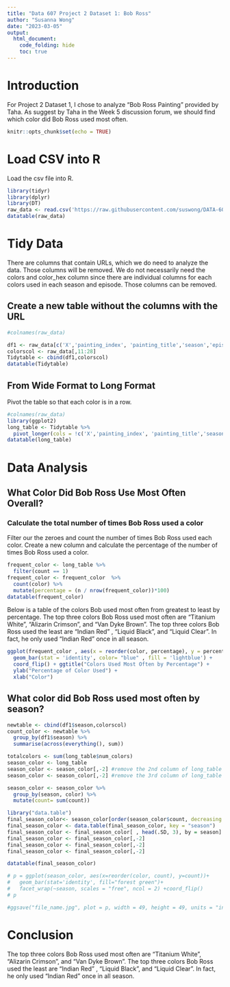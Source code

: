 ```yaml
---
title: "Data 607 Project 2 Dataset 1: Bob Ross"
author: "Susanna Wong"
date: "2023-03-05"
output: 
  html_document:
    code_folding: hide
    toc: true
---
```


# Introduction

For Project 2 Dataset 1, I chose to analyze "Bob Ross Painting" provided by Taha. As suggest by Taha in the Week 5 discussion forum, we should find which color did Bob Ross used most often.

```r
knitr::opts_chunk$set(echo = TRUE)
```

# Load CSV into R

Load the csv file into R.

```r
library(tidyr)
library(dplyr)
library(DT)
raw_data <- read.csv('https://raw.githubusercontent.com/suswong/DATA-607-Project-2/main/Gasoline_Retail_Prices_Weekly_Average_by_Region__Beginning_2007.csv')
datatable(raw_data)
```

# Tidy Data

There are columns that contain URLs, which we do need to analyze the data. Those columns will be removed. We do not necessarily need the colors and color_hex column since there are individual columns for each colors used in each season and episode. Those columns can be removed.

## Create a new table without the columns with the URL

```r
#colnames(raw_data)

df1 <- raw_data[c('X','painting_index', 'painting_title','season','episode','num_colors')]
colorscol <- raw_data[,11:28]
Tidytable <- cbind(df1,colorscol)
datatable(Tidytable)
```

## From Wide Format to Long Format

Pivot the table so that each color is in a row.

```r
#colnames(raw_data)
library(ggplot2)
long_table <- Tidytable %>% 
  pivot_longer(cols = !c('X','painting_index', 'painting_title','season','episode','num_colors'), names_to = "color", values_to = "count" )
datatable(long_table)
```

# Data Analysis

## What Color Did Bob Ross Use Most Often Overall?

### Calculate the total number of times Bob Ross used a color

Filter our the zeroes and count the number of times Bob Ross used each color. Create a new column and calculate the percentage of the number of times Bob Ross used a color.

```r
frequent_color <- long_table %>% 
  filter(count == 1)
frequent_color <- frequent_color  %>% 
  count(color) %>% 
  mutate(percentage = (n / nrow(frequent_color))*100)
datatable(frequent_color)
```

Below is a table of the colors Bob used most often from greatest to least by percentage. The top three colors Bob Ross used most often are "Titanium White", "Alizarin Crimson", and "Van Dyke Brown". The top three colors Bob Ross used the least are "Indian Red" , "Liquid Black", and "Liquid Clear". In fact, he only used "Indian Red" once in all season.

```r
ggplot(frequent_color , aes(x = reorder(color, percentage), y = percentage)) + 
  geom_bar(stat = 'identity', color= "blue" , fill = 'lightblue') + 
  coord_flip() + ggtitle("Colors Used Most Often by Percentage") + 
  ylab("Percentage of Color Used") + 
  xlab("Color") 
```

## What color did Bob Ross used most often by season?

```r
newtable <- cbind(df1$season,colorscol)
count_color <- newtable %>% 
  group_by(df1$season) %>% 
  summarise(across(everything(), sum))
```


```r
totalcolors <- sum(long_table$num_colors)
season_color <- long_table 
season_color <- season_color[,-2] #remove the 2nd column of long_table
season_color <- season_color[,-2] #remove the 3rd column of long_table

season_color <- season_color %>%   
  group_by(season, color) %>% 
  mutate(count= sum(count)) 

library("data.table")
final_season_color<- season_color[order(season_color$count, decreasing = TRUE),] 
final_season_color <- data.table(final_season_color, key = "season")
final_season_color <- final_season_color[ , head(.SD, 3), by = season]
final_season_color <- final_season_color[,-2]
final_season_color <- final_season_color[,-2]
final_season_color <- final_season_color[,-2]

datatable(final_season_color)

# p = ggplot(season_color, aes(x=reorder(color, count), y=count))+
#   geom_bar(stat='identity', fill="forest green")+
#   facet_wrap(~season, scales = "free", ncol = 2) +coord_flip()
# p

#ggsave("file_name.jpg", plot = p, width = 49, height = 49, units = "in")

```

# Conclusion

The top three colors Bob Ross used most often are "Titanium White", "Alizarin Crimson", and "Van Dyke Brown". The top three colors Bob Ross used the least are "Indian Red" , "Liquid Black", and "Liquid Clear". In fact, he only used "Indian Red" once in all season.
